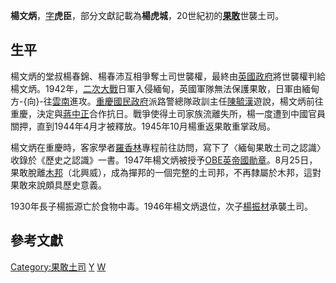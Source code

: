 {{Infobox royalty
| name = 楊文炳
| image =
| caption =
| succession = [[果敢|果敢]]土司
| reign = 1927年－1949年
| successor = [[楊振材|楊振材]]
| issue = 楊振源、[[楊振材|楊振材]]、[[楊振聲_(政治人物)|楊振聲]]、[[楊金秀|楊金秀]]
| house =
| father = [[楊春榮|楊春榮]]
| mother =
| birth_date = 1897年
| birth_place =
| death_date = {{Death year and age|1949|1897}}
| death_place = 
| date of burial =
| place of burial =
| religion =
}}

'''楊文炳'''{{BD|1897年||1949年|}}，[[表字|字]]'''虎臣'''，部分文獻記載為'''楊虎城'''，20世紀初的'''[[果敢|果敢]]'''世襲土司。{{R|Li Yang}}
==生平==
楊文炳的堂叔楊春錦、楊春沛互相爭奪土司世襲權，最終由[[英國政府|英國政府]]將世襲權判給楊文炳。1942年，[[二次大戰|二次大戰]]日軍入侵緬甸，英國軍隊無法保護果敢，日軍由緬甸方-{向}-往[[雲南|雲南]]進攻。[[重慶|重慶]][[國民政府|國民政府]]派路警總隊政訓主任[[陳毓漢|陳毓漢]]遊說{{r|中央社}}{{r|阮肇彬}}，楊文炳前往重慶，決定與[[蔣中正|蔣中正]]合作抗日。戰爭使得土司家族流離失所，楊一度遭到中國官員關押，直到1944年4月才被釋放。1945年10月楊重返果敢重掌政局。{{R|Li Yang}}

楊文炳在重慶時，客家學者[[羅香林|羅香林]]專程前往訪問，寫下了〈緬甸果敢土司之認識〉收錄於《歷史之認識》一書。1947年楊文炳被授予[[大英帝國勳章|OBE英帝國勛章]]。8月25日，果敢脫離[[木邦|木邦]]（北興威），成為撣邦的一個完整的土司邦，不再隸屬於木邦，這對果敢來說頗具歷史意義。

1930年長子楊振源亡於食物中毒。1946年楊文炳退位，次子[[楊振材|楊振材]]承襲土司。

==參考文獻==
{{reflist|refs=
<ref name="中央社">{{cite news|author=中央社訊|title=〈果敢土司楊文炳 前後獻金八十萬〉|newspaper=《中央日報》|date=1943-05-22}}</ref>
<ref name="阮肇彬">{{cite news|author=阮肇彬|title=〈陳毓漢的故事 在邊區 在海外 為黨國奮鬥了十三年〉|newspaper=《聯合報》|date=1969-11-24}}</ref>
<ref name="Li Yang">{{cite book|author=Li Yang|title=《The House of Yang: Guardians of an unknown frontier》|date=1997|isbn=9780646328591}}</ref>
}}
{{start box}}
{{s-before|[[楊春榮|楊春榮]]}}
{{s-title|[[果敢|果敢]]世襲土司|1927年－1949年}}
{{s-after|[[楊振材|楊振材]]}}
{{end box}}

{{政治人物小作品}}
[[Category:果敢土司|Category:果敢土司]]
[[Category:OBE勳銜|Y]]
[[Category:楊姓|W]]